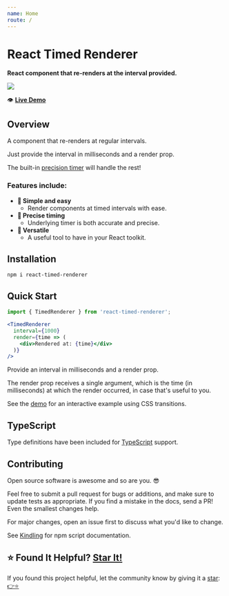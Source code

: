 ```yaml
---
name: Home
route: /
---
```




<div style={{
	display: 'flex',
	alignItems: 'center',
}}>
  <div>
    <h1>React Timed Renderer</h1>
  </div>
  <div>
    <a href="https://github.com/justinmahar/react-timed-renderer/" target="_blank" rel="noopener noreferrer">
      <SvgIcon src={githubSvg} size={28} style={{ margin: '0 0 0 20px' }} />
    </a>
  </div>
</div>

**React component that re-renders at the interval provided.**

<a href="https://justinmahar.github.io/react-timed-renderer/TimedRenderer#example"><img src={demoGif} /></a>

👁️ **[Live Demo](/TimedRenderer#example)**

## Overview

A component that re-renders at regular intervals.

Just provide the interval in milliseconds and a render prop.

The built-in [precision timer](https://justinmahar.github.io/react-use-precision-timer/) will handle the rest!

### Features include:

- **🙌 Simple and easy**
  - Render components at timed intervals with ease.
- **🎯 Precise timing**
  - Underlying timer is both accurate and precise.
- **🧰 Versatile**
  - A useful tool to have in your React toolkit.

## Installation

```
npm i react-timed-renderer
```

## Quick Start

```jsx
import { TimedRenderer } from 'react-timed-renderer';
```

```jsx
<TimedRenderer
  interval={1000}
  render={time => (
    <div>Rendered at: {time}</div>
  )}
/>
```

Provide an interval in milliseconds and a render prop. 

The render prop receives a single argument, which is the time (in milliseconds) at which the render occurred, in case that's useful to you.

See the [demo](/TimedRenderer#example) for an interactive example using CSS transitions.

## TypeScript

Type definitions have been included for [TypeScript](https://www.typescriptlang.org/) support.

## Contributing

Open source software is awesome and so are you. 😎

Feel free to submit a pull request for bugs or additions, and make sure to update tests as appropriate. If you find a mistake in the docs, send a PR! Even the smallest changes help.

For major changes, open an issue first to discuss what you'd like to change.

See [Kindling](https://tinyurl.com/kindlingscripts) for npm script documentation.

## ⭐ Found It Helpful? [Star It!](https://github.com/justinmahar/react-timed-renderer/stargazers)

If you found this project helpful, let the community know by giving it a [star](https://github.com/justinmahar/react-timed-renderer/stargazers): [👉⭐](https://github.com/justinmahar/react-timed-renderer/stargazers)